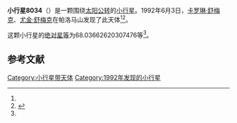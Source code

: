 {{Infobox planet
| bgcolour = #FFFFC0
| name = 8034 Akka
| symbol = 
| image = 
| caption = 
| discovery = yes
| discovery_ref = 
| discoverer = [[卡罗琳·舒梅克|卡罗琳·舒梅克]]、[[尤金·舒梅克|尤金·舒梅克]]
| discovery_site = [[帕洛马山|帕洛马山]] 
| discovered = 1992年6月3日
| designations = yes
| mp_name = 
| named_after = 
| alt_names = 
| mp_category = [[阿莫尔型小行星|阿莫尔型小行星]]
| orbit_ref = <ref name="a">[http://ssd.jpl.nasa.gov/sbdb.cgi?sstr=8034 8034 Akka] {{Wayback|url=http://ssd.jpl.nasa.gov/sbdb.cgi?sstr=8034 |date=20210718182024 }}，小行星數據庫瀏覽器（JPL Small-Body Database Browser）－[[美国国家航空航天局|美国国家航空航天局]]喷气推进实验室</ref>
| epoch = 2456400.5 (2013年4月18日更新)
| aphelion = {{convert|2.579397477211378|AU|km|3|abbr=on|lk=out}}
| perihelion = {{convert|1.08215623152081|AU|km|3|abbr=on}}
| semimajor = {{convert|1.830776854366094|AU|km|3|abbr=on}}
| eccentricity = 0.408908721
| period = 904.7978224 [[日|日]]<br />2.48[[儒略年|儒略年]]
| avg_speed = 
| inclination = 2.023926593867448
| asc_node = 232.9906572224779
| mean_anomaly = 
| arg_peri = 68.03662620307476
| satellites = 
| physical_characteristics = yes
| dimensions = 
| mass = 
| density = 
| surface_grav = 
| escape_velocity = 
| sidereal_day = 
| axial_tilt = 
| pole_ecliptic_lat = 
| pole_ecliptic_lon = 
| albedo = 
| temperatures= 
| temp_name1 = 
| mean_temp_1 = 
| max_temp_1 = 
| temp_name2 = 
| max_temp_2 = 
| spectral_type = 
| abs_magnitude = 68.03662620307476
}}

'''小行星8034'''（{{lang-en|8034 Akka}}）是一颗围绕[[太阳|太阳]][[公转|公转]]的[[小行星|小行星]]。1992年6月3日，[[卡罗琳·舒梅克|卡罗琳·舒梅克]]、[[尤金·舒梅克|尤金·舒梅克]]在帕洛马山发现了此天体<ref name="a" /><ref>{{cite news|title=小行星列表|url=http://cfa-www.harvard.edu/iau/lists/NumberedMPs.txt|accessdate=2013-07-08|newspaper=哈佛大学|archive-date=2008-05-17|archive-url=https://web.archive.org/web/20080517010638/http://cfa-www.harvard.edu/iau/lists/NumberedMPs.txt|dead-url=no}}</ref>。

这颗小行星的[[绝对星等|绝对星等]]为68.03662620307476等<ref name="a" />。

==参考文献==
{{reflist}}
{{Minor Planet Number|[[小行星8033|小行星8033]]|[[小行星8035|小行星8035]]}}

{{小天体}}

[[Category:小行星带天体|Category:小行星带天体]]
[[Category:1992年发现的小行星|Category:1992年发现的小行星]]

{{asteroid-stub}}